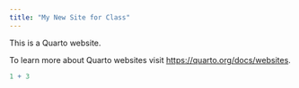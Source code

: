 ```yaml
---
title: "My New Site for Class"
---
```


This is a Quarto website.

To learn more about Quarto websites visit <https://quarto.org/docs/websites>.

```r
1 + 3
```
